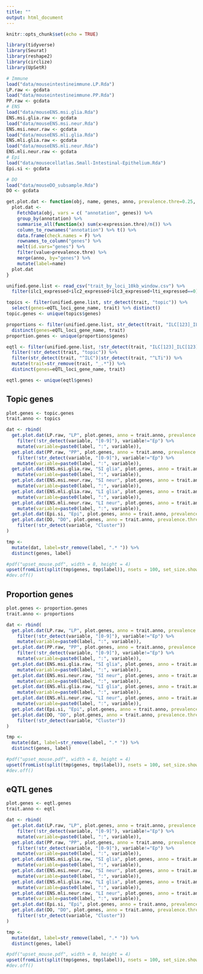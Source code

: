 ```yaml
---
title: ""
output: html_document
---
```


```r
knitr::opts_chunk$set(echo = TRUE)
```

```r
library(tidyverse)
library(Seurat)
library(reshape2)
library(circlize)
library(UpSetR)
```

```r
# Immune
load("data/mouseintestineimmune.LP.Rda")
LP.raw <- gcdata
load("data/mouseintestineimmune.PP.Rda")
PP.raw <- gcdata
# ENS
load("data/mouseENS.msi.glia.Rda")
ENS.msi.glia.raw <- gcdata
load("data/mouseENS.msi.neur.Rda")
ENS.msi.neur.raw <- gcdata
load("data/mouseENS.mli.glia.Rda")
ENS.mli.glia.raw <- gcdata
load("data/mouseENS.mli.neur.Rda")
ENS.mli.neur.raw <- gcdata
# Epi
load("data/mousecellatlas.Small-Intestinal-Epithelium.Rda")
Epi.si <- gcdata

# DO
load("data/mouseDO_subsample.Rda")
DO <- gcdata
```


```r
get.plot.dat <- function(obj, name, genes, anno, prevalence.thre=0.25, expression.thre=0){
  plot.dat <- 
    FetchData(obj, vars = c( "annotation", genes)) %>% 
    group_by(annotation) %>% 
    summarise_all(function(x) sum(x>expression.thre)/n()) %>% 
    column_to_rownames("annotation") %>% t() %>% 
    data.frame(check.names = F) %>% 
    rownames_to_column("genes") %>% 
    melt(id.vars="genes") %>% 
    filter(value>prevalence.thre) %>% 
    merge(anno, by="genes") %>% 
    mutate(label=name)
  plot.dat
}
```

```r
unified.gene.list <- read_csv("trait_by_loci_10kb_window.csv") %>% 
  filter(ilc1_expressed+ilc2_expressed+ilc3_expressed+lti_expressed==0)
```

```r
topics <- filter(unified.gene.list, str_detect(trait, "topic")) %>% 
  select(genes=eQTL_loci_gene_name, trait) %>% distinct()
topic.genes <- unique(topics$genes)

proportions <- filter(unified.gene.list, str_detect(trait, "ILC[123]_ILC[123]") | str_detect(trait, "ILC[123]_LTi")) %>% 
  distinct(genes=eQTL_loci_gene_name, trait)
proportion.genes <- unique(proportions$genes)

eqtl <- filter(unified.gene.list, !str_detect(trait, "ILC[123]_ILC[123]") & !str_detect(trait, "ILC[123]_LTi")) %>% 
  filter(!str_detect(trait, "topic")) %>% 
  filter(str_detect(trait, "^ILC")|str_detect(trait, "^LTi")) %>% 
  mutate(trait=str_remove(trait, "_.*")) %>% 
  distinct(genes=eQTL_loci_gene_name, trait)

eqtl.genes <- unique(eqtl$genes)
```


## Topic genes

```r
plot.genes <- topic.genes
trait.anno <- topics

dat <- rbind(
  get.plot.dat(LP.raw, "LP", plot.genes, anno = trait.anno, prevalence.thre = 0.2) %>% 
    filter(!str_detect(variable, "[0-9]"), variable!="Ep") %>% 
    mutate(variable=paste0(label, ":", variable)),
  get.plot.dat(PP.raw, "PP", plot.genes, anno = trait.anno, prevalence.thre = 0.2) %>% 
    filter(!str_detect(variable, "[0-9]"), variable!="Ep") %>% 
    mutate(variable=paste0(label, ":", variable)),
  get.plot.dat(ENS.msi.glia.raw, "SI glia", plot.genes, anno = trait.anno, prevalence.thre = 0.2)%>% 
    mutate(variable=paste0(label, ":", variable)),
  get.plot.dat(ENS.msi.neur.raw, "SI neur", plot.genes, anno = trait.anno, prevalence.thre = 0.2)%>% 
    mutate(variable=paste0(label, ":", variable)),
  get.plot.dat(ENS.mli.glia.raw, "LI glia", plot.genes, anno = trait.anno, prevalence.thre = 0.2)%>% 
    mutate(variable=paste0(label, ":", variable)),
  get.plot.dat(ENS.mli.neur.raw, "LI neur", plot.genes, anno = trait.anno, prevalence.thre = 0.2)%>% 
    mutate(variable=paste0(label, ":", variable)),
  get.plot.dat(Epi.si, "Epi", plot.genes, anno = trait.anno, prevalence.thre = 0.2),
  get.plot.dat(DO, "DO", plot.genes, anno = trait.anno, prevalence.thre = 0.2) %>% 
    filter(!str_detect(variable, "Cluster")) 
)

```



```r
tmp <- 
  mutate(dat, label=str_remove(label, ".* ")) %>% 
  distinct(genes, label) 

#pdf("upset_mouse.pdf", width = 8, height = 4)
upset(fromList(split(tmp$genes, tmp$label)), nsets = 100, set_size.show = TRUE, set_size.scale_max=1200)
#dev.off()
```

## Proportion genes

```r
plot.genes <- proportion.genes
trait.anno <- proportions

dat <- rbind(
  get.plot.dat(LP.raw, "LP", plot.genes, anno = trait.anno, prevalence.thre = 0.2) %>% 
    filter(!str_detect(variable, "[0-9]"), variable!="Ep") %>% 
    mutate(variable=paste0(label, ":", variable)),
  get.plot.dat(PP.raw, "PP", plot.genes, anno = trait.anno, prevalence.thre = 0.2) %>% 
    filter(!str_detect(variable, "[0-9]"), variable!="Ep") %>% 
    mutate(variable=paste0(label, ":", variable)),
  get.plot.dat(ENS.msi.glia.raw, "SI glia", plot.genes, anno = trait.anno, prevalence.thre = 0.2)%>% 
    mutate(variable=paste0(label, ":", variable)),
  get.plot.dat(ENS.msi.neur.raw, "SI neur", plot.genes, anno = trait.anno, prevalence.thre = 0.2)%>% 
    mutate(variable=paste0(label, ":", variable)),
  get.plot.dat(ENS.mli.glia.raw, "LI glia", plot.genes, anno = trait.anno, prevalence.thre = 0.2)%>% 
    mutate(variable=paste0(label, ":", variable)),
  get.plot.dat(ENS.mli.neur.raw, "LI neur", plot.genes, anno = trait.anno, prevalence.thre = 0.2)%>% 
    mutate(variable=paste0(label, ":", variable)),
  get.plot.dat(Epi.si, "Epi", plot.genes, anno = trait.anno, prevalence.thre = 0.2),
  get.plot.dat(DO, "DO", plot.genes, anno = trait.anno, prevalence.thre = 0.2) %>% 
    filter(!str_detect(variable, "Cluster")) 
)
```


```r
tmp <- 
  mutate(dat, label=str_remove(label, ".* ")) %>% 
  distinct(genes, label) 

#pdf("upset_mouse.pdf", width = 8, height = 4)
upset(fromList(split(tmp$genes, tmp$label)), nsets = 100, set_size.show = TRUE, set_size.scale_max=1200)
#dev.off()
```


## eQTL genes

```r
plot.genes <- eqtl.genes
trait.anno <- eqtl

dat <- rbind(
  get.plot.dat(LP.raw, "LP", plot.genes, anno = trait.anno, prevalence.thre = 0.2) %>% 
    filter(!str_detect(variable, "[0-9]"), variable!="Ep") %>% 
    mutate(variable=paste0(label, ":", variable)),
  get.plot.dat(PP.raw, "PP", plot.genes, anno = trait.anno, prevalence.thre = 0.2) %>% 
    filter(!str_detect(variable, "[0-9]"), variable!="Ep") %>% 
    mutate(variable=paste0(label, ":", variable)),
  get.plot.dat(ENS.msi.glia.raw, "SI glia", plot.genes, anno = trait.anno, prevalence.thre = 0.2)%>% 
    mutate(variable=paste0(label, ":", variable)),
  get.plot.dat(ENS.msi.neur.raw, "SI neur", plot.genes, anno = trait.anno, prevalence.thre = 0.2)%>% 
    mutate(variable=paste0(label, ":", variable)),
  get.plot.dat(ENS.mli.glia.raw, "LI glia", plot.genes, anno = trait.anno, prevalence.thre = 0.2)%>% 
    mutate(variable=paste0(label, ":", variable)),
  get.plot.dat(ENS.mli.neur.raw, "LI neur", plot.genes, anno = trait.anno, prevalence.thre = 0.2)%>% 
    mutate(variable=paste0(label, ":", variable)),
  get.plot.dat(Epi.si, "Epi", plot.genes, anno = trait.anno, prevalence.thre = 0.2),
  get.plot.dat(DO, "DO", plot.genes, anno = trait.anno, prevalence.thre = 0.2) %>% 
    filter(!str_detect(variable, "Cluster")) 
)

```



```r
tmp <- 
  mutate(dat, label=str_remove(label, ".* ")) %>% 
  distinct(genes, label) 

#pdf("upset_mouse.pdf", width = 8, height = 4)
upset(fromList(split(tmp$genes, tmp$label)), nsets = 100, set_size.show = TRUE, set_size.scale_max=1200)
#dev.off()
```
